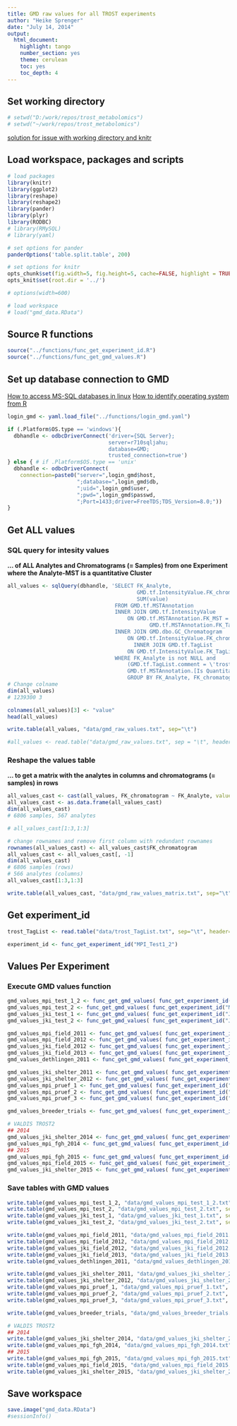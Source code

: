```yaml
---
title: GMD raw values for all TROST experiments
author: "Heike Sprenger"
date: "July 14, 2014"
output:
  html_document:
    highlight: tango
    number_section: yes
    theme: cerulean
    toc: yes
    toc_depth: 4
---
```


## Set working directory
```r
# setwd("D:/work/repos/trost_metabolomics")
# setwd("~/work/repos/trost_metabolomics")
```

[solution for issue with working directory and knitr](https://github.com/yihui/knitr/issues/277)

## Load workspace, packages and scripts
```r
# load packages
library(knitr)
library(ggplot2)
library(reshape)
library(reshape2)
library(pander)
library(plyr)
library(RODBC)
# library(RMySQL)
# library(yaml)

# set options for pander
panderOptions('table.split.table', 200)

# set options for knitr
opts_chunk$set(fig.width=5, fig.height=5, cache=FALSE, highlight = TRUE, fig.show="asis")
opts_knit$set(root.dir = '../')

# options(width=600)

# load workspace
# load("gmd_data.RData")
```


## Source R functions
```r
source("../functions/func_get_experiment_id.R")
source("../functions/func_get_gmd_values.R")
```


## Set up database connection to GMD
[How to access MS-SQL databases in linux](http://wiki.mpimp-golm.mpg.de/index.php/Access_MSSQL_databases)
[How to identify operating system from R](http://conjugateprior.org/2015/06/identifying-the-os-from-r/)

```r

login_gmd <- yaml.load_file("../functions/login_gmd.yaml")

if (.Platform$OS.type == 'windows'){
  dbhandle <- odbcDriverConnect('driver={SQL Server}; 
                                server=r710sqljahu; 
                                database=GMD; 
                                trusted_connection=true')
} else { # if .Platform$OS.type == 'unix'
  dbhandle <- odbcDriverConnect(
    connection=paste0("server=",login_gmd$host,
                      ";database=",login_gmd$db,
                      ";uid=",login_gmd$user,
                      ";pwd=",login_gmd$passwd,
                      ";Port=1433;driver=FreeTDS;TDS_Version=8.0;"))
}
```


## Get ALL values
### SQL query for intesity values 
**... of ALL Analytes and Chromatograms (= Samples) from one Experiment where the Analyte-MST is a quantitative Cluster**

```r
all_values <- sqlQuery(dbhandle, 'SELECT FK_Analyte, 
                                         GMD.tf.IntensityValue.FK_chromatogram, 
                                         SUM(value) 
                                  FROM GMD.tf.MSTAnnotation 
                                  INNER JOIN GMD.tf.IntensityValue 
                                      ON GMD.tf.MSTAnnotation.FK_MST = GMD.tf.IntensityValue.FK_MST and 
                                             GMD.tf.MSTAnnotation.FK_TagList = GMD.tf.IntensityValue.FK_TagList
                                  INNER JOIN GMD.dbo.GC_Chromatogram 
                                      ON GMD.tf.IntensityValue.FK_chromatogram = GMD.dbo.GC_Chromatogram.id
  				                        INNER JOIN GMD.tf.TagList 
                                      ON GMD.tf.IntensityValue.FK_TagList = GMD.tf.TagList.id
                                  WHERE FK_Analyte is not NULL and 
                                      (GMD.tf.TagList.comment = \'trost\' or GMD.tf.TagList.name like \'%trost%\') and
                                      GMD.tf.MSTAnnotation.[Is Quantitative Cluster] = 1
                                      GROUP BY FK_Analyte, FK_chromatogram')
# Change colname
dim(all_values)
# 1239300 3

colnames(all_values)[3] <- "value"
head(all_values)

write.table(all_values, "data/gmd_raw_values.txt", sep="\t")

#all_values <- read.table("data/gmd_raw_values.txt", sep = "\t", header=TRUE)
```


### Reshape the values table 
**... to get a matrix with the analytes in columns and chromatograms (= samples) in rows**

```r
all_values_cast <- cast(all_values, FK_chromatogram ~ FK_Analyte, value="value")
all_values_cast <- as.data.frame(all_values_cast)
dim(all_values_cast)
# 6806 samples, 567 analytes

# all_values_cast[1:3,1:3]

# change rownames and remove first column with redundant rownames
rownames(all_values_cast) <- all_values_cast$FK_chromatogram
all_values_cast <- all_values_cast[, -1]
dim(all_values_cast)
# 6806 samples (rows)
# 566 analytes (columns)
all_values_cast[1:3,1:3]

write.table(all_values_cast, "data/gmd_raw_values_matrix.txt", sep="\t")
```


## Get experiment_id
```r
trost_TagList <- read.table("data/trost_TagList.txt", sep="\t", header=TRUE)

experiment_id <- func_get_experiment_id("MPI_Test1_2")
```


## Values Per Experiment
### Execute GMD values function
```r
gmd_values_mpi_test_1_2 <- func_get_gmd_values( func_get_experiment_id("MPI_Test1_2") )
gmd_values_mpi_test_2 <- func_get_gmd_values( func_get_experiment_id("MPI_Test2") )
gmd_values_jki_test_1 <- func_get_gmd_values( func_get_experiment_id("JKI_Test1") )
gmd_values_jki_test_2 <- func_get_gmd_values( func_get_experiment_id("JKI_Test2") )

gmd_values_mpi_field_2011 <- func_get_gmd_values( func_get_experiment_id("MPI_Feld_2011") )
gmd_values_mpi_field_2012 <- func_get_gmd_values( func_get_experiment_id("MPI_Feld_2012") )
gmd_values_jki_field_2012 <- func_get_gmd_values( func_get_experiment_id("JKI_Feld_2012") )
gmd_values_jki_field_2013 <- func_get_gmd_values( func_get_experiment_id("JKI_Feld_2013") )
gmd_values_dethlingen_2011 <- func_get_gmd_values( func_get_experiment_id("Dethlingen_2011") )

gmd_values_jki_shelter_2011 <- func_get_gmd_values( func_get_experiment_id("JKI_Shelter_2011") )
gmd_values_jki_shelter_2012 <- func_get_gmd_values( func_get_experiment_id("JKI_Shelter_2012") )
gmd_values_mpi_pruef_1 <- func_get_gmd_values( func_get_experiment_id("MPI_Pruef1") )
gmd_values_mpi_pruef_2 <- func_get_gmd_values( func_get_experiment_id("MPI_Pruef2") )
gmd_values_mpi_pruef_3 <- func_get_gmd_values( func_get_experiment_id("MPI_Pruef3") )

gmd_values_breeder_trials <- func_get_gmd_values( func_get_experiment_id("breeder_trials") )

# VALDIS TROST2
## 2014
gmd_values_jki_shelter_2014 <- func_get_gmd_values( func_get_experiment_id("JKI_Shelter_2014") )
gmd_values_mpi_fgh_2014 <- func_get_gmd_values( func_get_experiment_id("MPI_FGH_2014") )
## 2015
gmd_values_mpi_fgh_2015 <- func_get_gmd_values( func_get_experiment_id("MPI_FGH_2015") )
gmd_values_mpi_field_2015 <- func_get_gmd_values( func_get_experiment_id("MPI_Feld_2015") )
gmd_values_jki_shelter_2015 <- func_get_gmd_values( func_get_experiment_id("JKI_Shelter_2015") )
```


### Save tables with GMD values
```r
write.table(gmd_values_mpi_test_1_2, "data/gmd_values_mpi_test_1_2.txt", sep="\t", quote=FALSE)
write.table(gmd_values_mpi_test_2, "data/gmd_values_mpi_test_2.txt", sep="\t", quote=FALSE)
write.table(gmd_values_jki_test_1, "data/gmd_values_jki_test_1.txt", sep="\t", quote=FALSE)
write.table(gmd_values_jki_test_2, "data/gmd_values_jki_test_2.txt", sep="\t", quote=FALSE)

write.table(gmd_values_mpi_field_2011, "data/gmd_values_mpi_field_2011.txt", sep="\t", quote=FALSE)
write.table(gmd_values_mpi_field_2012, "data/gmd_values_mpi_field_2012.txt", sep="\t", quote=FALSE)
write.table(gmd_values_jki_field_2012, "data/gmd_values_jki_field_2012.txt", sep="\t", quote=FALSE)
write.table(gmd_values_jki_field_2013, "data/gmd_values_jki_field_2013.txt", sep="\t", quote=FALSE)
write.table(gmd_values_dethlingen_2011, "data/gmd_values_dethlingen_2011.txt", sep="\t", quote=FALSE)

write.table(gmd_values_jki_shelter_2011, "data/gmd_values_jki_shelter_2011.txt", sep="\t", quote=FALSE)
write.table(gmd_values_jki_shelter_2012, "data/gmd_values_jki_shelter_2012.txt", sep="\t", quote=FALSE)
write.table(gmd_values_mpi_pruef_1, "data/gmd_values_mpi_pruef_1.txt", sep="\t", quote=FALSE)
write.table(gmd_values_mpi_pruef_2, "data/gmd_values_mpi_pruef_2.txt", sep="\t", quote=FALSE)
write.table(gmd_values_mpi_pruef_3, "data/gmd_values_mpi_pruef_3.txt", sep="\t", quote=FALSE)

write.table(gmd_values_breeder_trials, "data/gmd_values_breeder_trials.txt", sep="\t", quote=FALSE)

# VALDIS TROST2
## 2014
write.table(gmd_values_jki_shelter_2014, "data/gmd_values_jki_shelter_2014.txt", sep="\t", quote=FALSE)
write.table(gmd_values_mpi_fgh_2014, "data/gmd_values_mpi_fgh_2014.txt", sep="\t", quote=FALSE)
## 2015
write.table(gmd_values_mpi_fgh_2015, "data/gmd_values_mpi_fgh_2015.txt", sep="\t", quote=FALSE)
write.table(gmd_values_mpi_field_2015, "data/gmd_values_mpi_field_2015.txt", sep="\t", quote=FALSE)
write.table(gmd_values_jki_shelter_2015, "data/gmd_values_jki_shelter_2015.txt", sep="\t", quote=FALSE)
```


## Save workspace
```r
save.image("gmd_data.RData")
#sessionInfo()
```